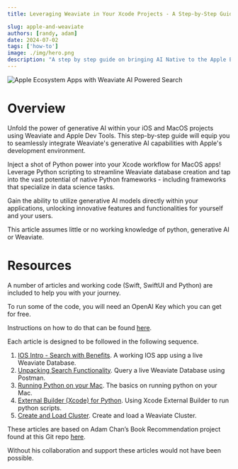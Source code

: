 ```yaml
---
title: Leveraging Weaviate in Your Xcode Projects - A Step-by-Step Guide

slug: apple-and-weaviate
authors: [randy, adam]
date: 2024-07-02
tags: ['how-to']
image: ./img/hero.png
description: "A step by step guide on bringing AI Native to the Apple Ecosystem with Weaviate."
---
```


![Apple Ecosystem Apps with Weaviate AI Powered Search](./img/hero.png)

# Overview

Unfold the power of generative AI within your iOS and MacOS projects using Weaviate and Apple Dev Tools. This step-by-step guide will equip you to seamlessly integrate Weaviate's generative AI capabilities with Apple's development environment.

Inject a shot of Python power into your Xcode workflow for MacOS apps! Leverage Python scripting to streamline Weaviate database creation and tap into the vast potential of native Python frameworks - including frameworks that specialize in data science tasks.

Gain the ability to utilize generative AI models directly within your applications, unlocking innovative features and functionalities for yourself and your users.

This article assumes little or no working knowledge of python, generative AI or Weaviate.

# Resources

A number of articles and working code (Swift, SwiftUI and Python) are included to help you with your journey.

To run some of the code, you will need an OpenAI Key which you can get for free.

Instructions on how to do that can be found [here](https://www.howtogeek.com/885918/how-to-get-an-openai-api-key/).

Each article is designed to be followed in the following sequence.

1. [IOS Intro - Search with Benefits](/apple-and-weaviate/apple-apps-part-1). A working IOS app using a live Weaviate Database.
1. [Unpacking Search Functionality](/apple-and-weaviate/apple-apps-part-2). Query a live Weaviate Database using Postman.
1. [Running Python on your Mac](/apple-and-weaviate/apple-apps-part-3). The basics on running python on your Mac.
1. [External Builder (Xcode) for Python](/apple-and-weaviate/apple-apps-part-4). Using Xcode External Builder to run python scripts.
1. [Create and Load Cluster](/apple-and-weaviate/apple-apps-part-5). Create and load a Weaviate Cluster.

These articles are based on Adam Chan’s Book Recommendation project found at this Git repo [here](https://github.com/weaviate/BookRecs).



Without his collaboration and support these articles would not have been possible.




<WhatsNext />
